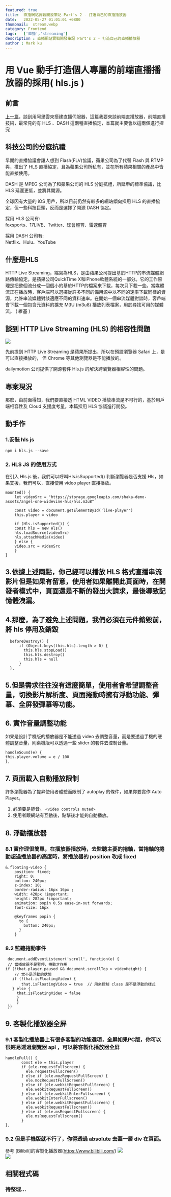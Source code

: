 ```yaml
---
featured: true
title:  直播網站實戰開發筆記 Part's 2 - 打造自己的直播播放器
date:   2022-05-27 01:01:01 +0800
thumbnail:  stream.webp
category: Frontend
tags:   ['直播','streaming']
description : 直播網站實戰開發筆記 Part's 2 - 打造自己的直播播放器
author : Mark ku
---
```

# 用 Vue 動手打造個人專屬的前端直播播放器的採用( hls.js )
## 前言
[上一篇](https://blog.markkulab.net/2021/07/20/streaming/)，談到用阿里雲來搭建直播伺服器，這篇我要來談前端直播放器，前端直播技術，最常見的有 HLS 、DASH 這兩種直播協定，本篇就主要會以這兩個進行探究

## 科技公司的分庭抗禮
早期的直播協議會讓人想到 Flash(FLV)協議，蘋果公司為了代替 Flash 與 RTMP與，推出了 HLS 直播協定，且為蘋果公司所私有，並在所有蘋果相關的產品中皆能直接使用。  

DASH 是 MPEG 公司為了和蘋果公司的 HLS 分庭抗禮，所延申的標準協議，比HLS 延遲更低，並將其開源。  

全球因有大量的 iOS 用戶，所以目前仍然有較多的網站傾向採用 HLS 的直播協定，但一些科技巨頭，反而是選擇了開源 DASH 協定。  

採用 HLS 公司有:  
foxsports、17LIVE、Twitter、球會體育、雷速體育  

採用 DASH 公司有:  
Netflix、Hulu、YouTube   

## 什麼是HLS
HTTP Live Streaming，縮寫為HLS，是由蘋果公司提出基於HTTP的串流媒體網路傳輸協定。是蘋果公司QuickTime X和iPhone軟體系統的一部分。它的工作原理是把整個流分成一個個小的基於HTTP的檔案來下載，每次只下載一些。當媒體流正在播放時，客戶端可以選擇從許多不同的備用源中以不同的速率下載同樣的資源，允許串流媒體對談適應不同的資料速率。在開始一個串流媒體對談時，客戶端會下載一個包含元資料的擴充 M3U (m3u8) 播放列表檔案，用於尋找可用的媒體流。 ( 維基 )

## 談到 HTTP Live Streaming (HLS) 的相容性問題
![](https://i.imgur.com/Nqhf4Uv.png)

先前提到 HTTP Live Streaming 是蘋果所提出，所以在預設瀏覽器 Safari 上，是可以直接播放的， 但 Chrome 等其他瀏覽器是不能播放的。

dailymotion 公司提供了開源套件 Hls.js 的解決跨瀏覽器相容性的問題。

## 專案現況 
那麼，由前面得知，我們要直接透 HTML VIDEO 播放串流是不可行的，基於用戶端相容性及 Cloud 支援度考量，本篇採用 HLS 協議進行開發。

## 動手作
### 1.安裝 hls js 
```
npm i hls.js --save
```

### 2. HLS JS 的使用方式

在引入 Hls.js 後，我們可以呼叫Hls.isSupported() 判斷瀏覽器是否支援 Hls，如果支援，我們可以，直接使用 video player 直接播放。
```
mounted() {
	let videoSrc = "https://storage.googleapis.com/shaka-demo-assets/angel-one-widevine-hls/hls.m3u8"
	
	const video = document.getElementById('live-player')
	this.player = video

	if (Hls.isSupported()) {
	const hls = new Hls()
	hls.loadSource(videoSrc)
	hls.attachMedia(video)
	} else {
	video.src = videoSrc
	}
}
```

## 3.依據上述兩點，你己經可以播放 HLS 格式直播串流影片但是如果有留意，使用者如果離開此頁面時，在開發者模式中，頁面還是不斷的發出大請求，最後導致記憶體洩漏。

## 4.那麼，為了避免上述問題，我們必須在元件銷毀前，將 hls 停用及銷毀
```
  beforeDestroy() {     	  
      if (Object.keys(this.hls).length > 0) {
        this.hls.stopLoad()
        this.hls.destroy()
        this.hls = null
      }
  },
```

## 5.但是需求往往沒有這麼簡單，使用者會希望調整音量，切換影片解析度、頁面捲動時擁有浮動功能、彈慕、全屏發彈慕等功能。

## 6. 實作音量調整功能
如果是設計手機版的播放器是不能透過 video 去調整音量，而是要透過手機的硬體調整音量，則桌機版可以透過一些 slider 的套件去控制音量。

```
handleSound(e) {
this.player.volume = e / 100
},
```

## 7. 頁面載入自動播放限制
許多瀏覽器為了提昇使用者體驗而限制了 autoplay 的條件，如果你要實作 Auto Player。   
1. 必須要是靜音。
`<video controls muted>`
2. 使用者跟網站有互動後，點擊後才能夠自動播放。

## 8. 浮動播放器
### 8.1 實作理很簡單，在播放器播放時，去監聽主要的捲軸，當捲軸的捲動超過播放器的高度時，將播放器的 position 改成 fixed

```
&.floating-video {
    position: fixed;
    right: 0;
    bottom: 240px;
    z-index: 10;
    border-radius: 16px 16px ;
    width: 420px !important;
    height: 282px !important;
    animation: popin 0.5s ease-in-out forwards;
    font-size: 16px

    @keyframes popin {
      to {
        bottom: 240px;
      }
    }
```

### 8.2 監聽捲動事件

```
 document.addEventListener('scroll', function(e) {
 // 當播放器不是暫停，捲動才作用
if (!that.player.paused && document.scrollTop > videoHeight) {
	// 當不是浮動的狀態
   if (!that.isFloatingVideo) {
       that.isFloatingVideo = true  // 用來控制 class 是不是浮動的樣式
   } else {
     that.isFloatingVideo = false
     }
	 }
 })
```

## 9. 客製化播放器全屏
### 9.1 客製化播放器上有很多客製的功能選項，全屏如果PC版，你可以很輕易透過瀏覽器 api ，可以將客製化播放器全屏

```
handleFull() {
       const ele = this.player
       if (ele.requestFullscreen) {
         ele.requestFullscreen()
       } else if (ele.mozRequestFullScreen) {
         ele.mozRequestFullScreen()
       } else if (ele.webkitRequestFullScreen) {
         ele.webkitRequestFullScreen()
       } else if (ele.webkitEnterFullscreen) {
         ele.webkitEnterFullscreen()
       } else if (ele.webkitRequestFullscreen) {
         ele.webkitRequestFullscreen()
       } else if (ele.msRequestFullscreen) {
         ele.msRequestFullscreen()
       }
},
```

### 9.2 但是手機版就不行了，你得透過 absolute 去蓋一層 div 在頁面。
參考 [Bilibili]的客製化播放器(https://www.bilibili.com/) 
![](https://i.imgur.com/Cqp9Il0.png)  
![](https://i.imgur.com/sMZBXGK.png)  

## 相關程式碼
### 待整理...
